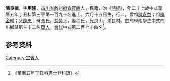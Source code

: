{{明清人物信息框
| 姓名 = 陳良棟
| 原名 =
| 圖片名稱= 
| 圖片大小 =
| 圖片說明 = 
| 最高職務 =
| 國家 = 大明 
| 爵位 =
| 籍貫 = [[四川省|四川省]][[敘州府|敘州府]][[宜賓縣|宜賓縣]]
| 族裔 = 
| 旗籍 = 
| 字號 = 
| 諡號 =
| 出生日期 = 六月十五日
| 出生地點 =
| 逝世日期 = 
| 逝世地點 =
| 墓葬 =
| 配偶 = 程氏
| 親屬 = 曾祖[[陳永益|陳永益]]，祖[[陳金輔|陳金輔]]，父[[陳忠|陳忠]]，母張氏
| 出身 =
* 萬曆五年丁丑科進士
| 經歷 =
| 著作 =  
*
*
*
}}
'''陳良棟'''{{BD|1551年||1610年||}}，字'''用隆'''，[[四川省|四川省]][[敘州府|敘州府]][[宜賓縣|宜賓縣]]人，民籍，治《[[詩經|詩經]]》，年二十七歲中式萬曆五年丁丑科第三甲第一百九十名進士。六月十五日生，行二，曾祖[[陳永益|陳永益]]；祖[[陳金輔|陳金輔]]；父[[陳忠|陳忠]]；母張氏。[[慈侍下|慈侍下]]，妻程氏，兄良山，弟良材。由府學附學生中式四川鄉試第三十二名[[舉人|舉人]]，[[會試|會試]]中式第二百七十四名<ref>《萬曆五年丁丑科進士登科錄》</ref>。

== 参考资料 ==
{{reflist}}

{{萬曆五年丁丑科殿试金榜}}

{{Authority control}}

{{DEFAULTSORT:}}
[[Category:宜賓人|Category:宜賓人]]


{{明朝人物小作品}}